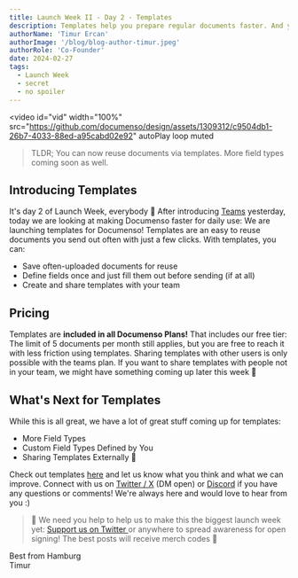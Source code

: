 ```yaml
---
title: Launch Week II - Day 2 - Templates
description: Templates help you prepare regular documents faster. And you can share them with your team!
authorName: 'Timur Ercan'
authorImage: '/blog/blog-author-timur.jpeg'
authorRole: 'Co-Founder'
date: 2024-02-27
tags:
  - Launch Week
  - secret
  - no spoiler
---
```


<video
  id="vid"
  width="100%"
  src="https://github.com/documenso/design/assets/1309312/c9504db1-26b7-4033-88ed-a95cabd02e92"
  autoPlay
  loop
  muted
></video>

> TLDR; You can now reuse documents via templates. More field types coming soon as well.

## Introducing Templates

It's day 2 of Launch Week, everybody 🙌 After introducing [Teams](https://documenso.com/blog/launch-week-2-day-1) yesterday, today we are looking at making Documenso faster for daily use:
We are launching templates for Documenso! Templates are an easy to reuse documents you send out often with just a few clicks. With templates, you can:

- Save often-uploaded documents for reuse
- Define fields once and just fill them out before sending (if at all)
- Create and share templates with your team

## Pricing

Templates are **included in all Documenso Plans!** That includes our free tier: The limit of 5 documents per month still applies, but you are free to reach it with less friction using templates. Sharing templates with other users is only possible with the teams plan. If you want to share templates with people not in your team, we might have something coming up later this week 👀

## What's Next for Templates

While this is all great, we have a lot of great stuff coming up for templates:

- More Field Types
- Custom Field Types Defined by You
- Sharing Templates Externally 👀

Check out templates [here](https://documen.so/templates) and let us know what you think and what we can improve. Connect with us on [Twitter / X](https://twitter.com/eltimuro) (DM open) or [Discord](https://documen.so/discord) if you have any questions or comments! We're always here and would love to hear from you :)

> 🚨 We need you help to help us to make this the biggest launch week yet: <a href="https://twitter.com/intent/tweet?text=It's @Documenso Launch Week Day 2! They just launched templates, and I'm pumped 🎉🚀🚀🚀. Check it out https://documen.so/day2"> Support us on Twitter </a> or anywhere to spread awareness for open signing! The best posts will receive merch codes 👀

Best from Hamburg\
Timur
